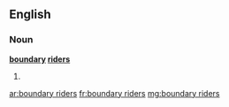 ==English==

===Noun===
'''[[boundary]] [[riders]]'''

# {{plural of|boundary rider}}

[[ar:boundary riders]]
[[fr:boundary riders]]
[[mg:boundary riders]]